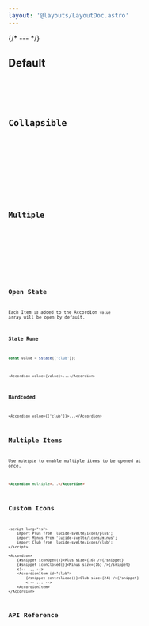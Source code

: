 ```yaml
---
layout: '@layouts/LayoutDoc.astro'
---
```





{/* --- */}

## Default

<Preview client:load>
	<Fragment slot="preview">
		<Example client:load />
	</Fragment>
	<Fragment slot="code">
		<Code code={ExampleRaw} lang="svelte" />
	</Fragment>
</Preview>

## Collapsible

<Preview client:load>
	<Fragment slot="preview">
		<ExampleCollapsible client:load />
	</Fragment>
	<Fragment slot="code">
		<Code code={ExampleCollapsibleRaw} lang="svelte" />
	</Fragment>
</Preview>

## Multiple

<Preview client:load>
	<Fragment slot="preview">
		<ExampleMultiple client:load />
	</Fragment>
	<Fragment slot="code">
		<Code code={ExampleMultipleRaw} lang="svelte" />
	</Fragment>
</Preview>

## Open State

Each Item `id` added to the Accordion `value` array will be open by default.

### State Rune

```ts
const value = $state(['club']);
```

```tsx
<Accordion value={value}>...</Accordion>
```

### Hardcoded

```tsx
<Accordion value={['club']}>...</Accordion>
```

## Multiple Items

Use `multiple` to enable multiple items to be opened at once.

```html
<Accordion multiple>...</Accordion>
```

## Custom Icons

```svelte
<script lang="ts">
	import Plus from 'lucide-svelte/icons/plus';
	import Minus from 'lucide-svelte/icons/minus';
	import Club from 'lucide-svelte/icons/club';
</script>

<Accordion>
    {#snippet iconOpen()}<Plus size={16} />{/snippet}
    {#snippet iconClosed()}<Minus size={16} />{/snippet}
    <!-- ... -->
	<AccordionItem id="club">
    	{#snippet controlLead()}<Club size={24} />{/snippet}
    	<!-- ... -->
	<AccordionItem>
</Accordion>
```

## API Reference

<ApiTable  />
